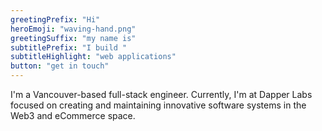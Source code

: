 ```yaml
---
greetingPrefix: "Hi"
heroEmoji: "waving-hand.png"
greetingSuffix: "my name is"
subtitlePrefix: "I build "
subtitleHighlight: "web applications"
button: "get in touch"
---
```


I'm a Vancouver-based full-stack engineer. Currently, I'm at <span className="highlighted-sm">Dapper Labs</span> focused on creating and maintaining innovative software systems in the <span className="highlighted-sm">Web3 and eCommerce</span> space.
